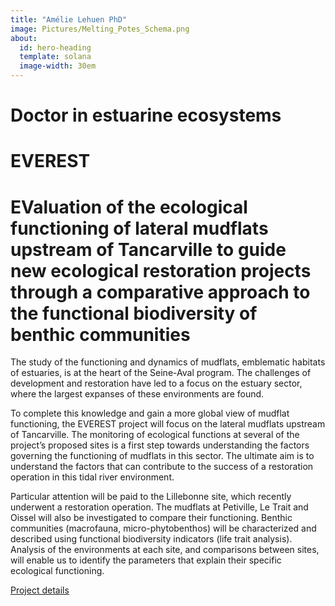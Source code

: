 ```yaml
---
title: "Amélie Lehuen PhD"
image: Pictures/Melting_Potes_Schema.png
about:
  id: hero-heading
  template: solana
  image-width: 30em
---
```


:::{#hero-heading}
# Doctor in estuarine ecosystems {.unnumbered .unlisted}
# EVEREST {.unnumbered .unlisted}
# EValuation of the ecological functioning of lateral mudflats upstream of Tancarville to guide new ecological restoration projects through a comparative approach to the functional biodiversity of benthic communities {.unnumbered .unlisted}
:::

The study of the functioning and dynamics of mudflats, emblematic habitats of estuaries, is at the heart of the Seine-Aval program. The challenges of development and restoration have led to a focus on the estuary sector, where the largest expanses of these environments are found.

To complete this knowledge and gain a more global view of mudflat functioning, the EVEREST project will focus on the lateral mudflats upstream of Tancarville. The monitoring of ecological functions at several of the project's proposed sites is a first step towards understanding the factors governing the functioning of mudflats in this sector. The ultimate aim is to understand the factors that can contribute to the success of a restoration operation in this tidal river environment.

Particular attention will be paid to the Lillebonne site, which recently underwent a restoration operation. The mudflats at Petiville, Le Trait and Oissel will also be investigated to compare their functioning. Benthic communities (macrofauna, micro-phytobenthos) will be characterized and described using functional biodiversity indicators (life trait analysis). Analysis of the environments at each site, and comparisons between sites, will enable us to identify the parameters that explain their specific ecological functioning.

[Project details](https://www.seine-aval.fr/projet/everest/)

